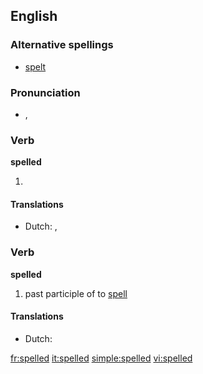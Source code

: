 ==English==

===Alternative spellings===
* [[spelt]] {{qualifier|British}}

===Pronunciation===
* {{IPA|/ˈspɛld/}}, {{SAMPA|/"spEld/}}

===Verb===
'''spelled'''

# {{past of|[[spell]]}}

====Translations====
* Dutch: {{t+|nl|spelde}}, {{t+|nl|spelden}}

===Verb===
'''spelled'''

# past participle of to [[spell]]

====Translations====
* Dutch: {{t+|nl|gespeld}}

[[fr:spelled]]
[[it:spelled]]
[[simple:spelled]]
[[vi:spelled]]